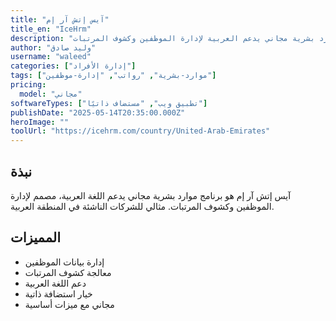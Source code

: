 ```yaml
---
title: "آيس إتش آر إم"
title_en: "IceHrm"
description: "برنامج موارد بشرية مجاني يدعم العربية لإدارة الموظفين وكشوف المرتبات"
author: "وليد صادق"
username: "waleed"
categories: ["إدارة الأفراد"]
tags: ["موارد-بشرية", "رواتب", "إدارة-موظفين"]
pricing:
  model: "مجاني"
softwareTypes: ["تطبيق ويب", "مستضاف ذاتيًا"]
publishDate: "2025-05-14T20:35:00.000Z"
heroImage: ""
toolUrl: "https://icehrm.com/country/United-Arab-Emirates"
---
```

## نبذة
آيس إتش آر إم هو برنامج موارد بشرية مجاني يدعم اللغة العربية، مصمم لإدارة الموظفين وكشوف المرتبات. مثالي للشركات الناشئة في المنطقة العربية.

## المميزات
- إدارة بيانات الموظفين
- معالجة كشوف المرتبات
- دعم اللغة العربية
- خيار استضافة ذاتية
- مجاني مع ميزات أساسية
